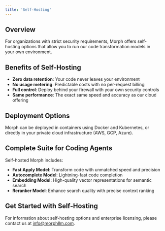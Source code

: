 ```yaml
---
title: 'Self-Hosting'
---
```


## Overview

For organizations with strict security requirements, Morph offers self-hosting options that allow you to run our code transformation models in your own environment.

## Benefits of Self-Hosting

- **Zero data retention**: Your code never leaves your environment
- **No usage metering**: Predictable costs with no per-request billing
- **Full control**: Deploy behind your firewall with your own security controls
- **Same performance**: The exact same speed and accuracy as our cloud offering

## Deployment Options

Morph can be deployed in containers using Docker and Kubernetes, or directly in your private cloud infrastructure (AWS, GCP, Azure).

## Complete Suite for Coding Agents

Self-hosted Morph includes:

- **Fast Apply Model**: Transform code with unmatched speed and precision
- **Autocomplete Model**: Lightning-fast code completion
- **Embedding Model**: High-quality vector representations for semantic search
- **Reranker Model**: Enhance search quality with precise context ranking

## Get Started with Self-Hosting

For information about self-hosting options and enterprise licensing, please contact us at [info@morphllm.com](mailto:info@morphllm.com).
